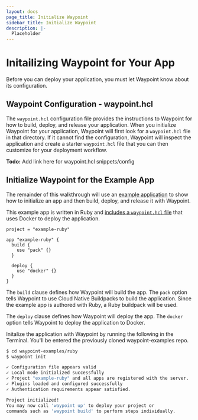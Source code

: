 ```yaml
---
layout: docs
page_title: Initialize Waypoint
sidebar_title: Initialize Waypoint
description: |-
  Placeholder
---
```


# Initailizing Waypoint for Your App

Before you can deploy your application, you must let Waypoint know about its configuration.

## Waypoint Configuration - waypoint.hcl

The `waypoint.hcl` configuration file provides the instructions to Waypoint for how to build, deploy, and release your application. When you initialize Waypoint for your application, Waypoint will first look for a `waypoint.hcl` file in that directory. If it cannot find the configuration, Waypoint will inspect the application and create a starter `waypoint.hcl` file that you can then customize for your deployment workflow.

**Todo:** Add link here for waypoint.hcl snippets/config

## Initialize Waypoint for the Example App

The remainder of this walkthrough will use an [example application](https://github.com/hashicorp/waypoint-examples/tree/master/ruby) to show how to initialize an app and then build, deploy, and release it with Waypoint.

This example app is written in Ruby and [includes a `waypoint.hcl` file](https://github.com/hashicorp/waypoint-examples/blob/master/ruby/waypoint.hcl) that uses Docker to deploy the application.

```shell
project = "example-ruby"

app "example-ruby" {
  build {
    use "pack" {}
  }

  deploy {
    use "docker" {}
  }
}
```

The `build` clause defines how Waypoint will build the app. The `pack` option tells Waypoint to use Cloud Native Buildpacks to build the application. Since the example app is authored with Ruby, a Ruby buildpack will be used.

The `deploy` clause defines how Waypoint will deploy the app. The `docker` option tells Waypoint to deploy the application to Docker.

Initalize the application with Waypoint by running the following in the Terminal. You'll be entered the previously
cloned waypoint-examples repo.

```bash
$ cd waypoint-examples/ruby
$ waypoint init

✓ Configuration file appears valid
✓ Local mode initialized successfully
✓ Project "example-ruby" and all apps are registered with the server.
✓ Plugins loaded and configured successfully
✓ Authentication requirements appear satisfied.

Project initialized!
You may now call 'waypoint up' to deploy your project or
commands such as 'waypoint build' to perform steps individually.
```
